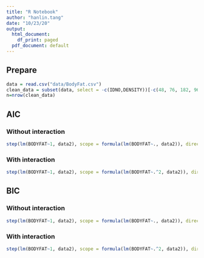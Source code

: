 ```yaml
---
title: "R Notebook"
author: "hanlin.tang"
date: "10/23/20"
output:
  html_document:
    df_print: paged
  pdf_document: default
---
```


## Prepare
```r
data = read.csv("data/BodyFat.csv")
clean_data = subset(data, select = -c(IDNO,DENSITY))[-c(48, 76, 182, 96),]
n=nrow(clean_data)
```


## AIC

### Without interaction
```r
step(lm(BODYFAT~1, data2), scope = formula(lm(BODYFAT~., data2)), direction = "both", k=2)
```

### With interaction
```r
step(lm(BODYFAT~1, data2), scope = formula(lm(BODYFAT~.^2, data2)), direction = "both", k=2)
```

## BIC

### Without interaction
```r
step(lm(BODYFAT~1, data2), scope = formula(lm(BODYFAT~., data2)), direction = "both", k=log(n))
```

### With interaction
```r
step(lm(BODYFAT~1, data2), scope = formula(lm(BODYFAT~.^2, data2)), direction = "both", k=log(n))
```
